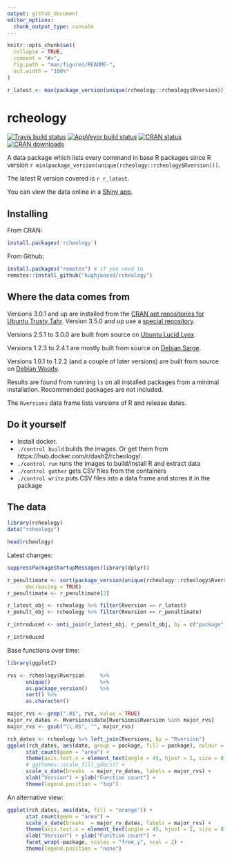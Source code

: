 ```yaml
---
output: github_document
editor_options: 
  chunk_output_type: console
---
```


<!-- README.md is generated from README.Rmd. Please edit that file -->

```r
knitr::opts_chunk$set(
  collapse = TRUE,
  comment = "#>",
  fig.path = "man/figures/README-",
  out.width = "100%"
)

r_latest <- max(package_version(unique(rcheology::rcheology$Rversion)))
```

# rcheology

[![Travis build status](https://travis-ci.org/hughjonesd/rcheology.svg?branch=master)](https://travis-ci.org/hughjonesd/rcheology) 
[![AppVeyor build status](https://ci.appveyor.com/api/projects/status/github/hughjonesd/rcheology?branch=master&svg=true)](https://ci.appveyor.com/project/hughjonesd/rcheology)
[![CRAN status](https://www.r-pkg.org/badges/version/rcheology)](https://cran.r-project.org/package=rcheology)
[![CRAN downloads](https://cranlogs.r-pkg.org/badges/rcheology)](https://cran.rstudio.com/web/packages/rcheology/index.html)

A data package which lists every command in base R packages since R version `r min(package_version(unique(rcheology::rcheology$Rversion)))`.

The latest R version covered is `r r_latest`.

You can view the data online in a [Shiny app](https://hughjonesd.shinyapps.io/rcheology/).

## Installing

From CRAN:

```r
install.packages('rcheology')
```

From Github:

```r
install.packages("remotes") # if you need to
remotes::install_github("hughjonesd/rcheology")
```

## Where the data comes from

Versions 3.0.1 and up are installed from the [CRAN apt repositories for Ubuntu Trusty Tahr](https://cran.r-project.org/bin/linux/ubuntu/trusty/). Version 3.5.0 and up use a 
[special repository](https://cran.r-project.org/bin/linux/ubuntu/trusty-cran35/).

Versions 2.5.1 to 3.0.0 are built from source on [Ubuntu Lucid Lynx](https://hub.docker.com/r/yamamuteki/ubuntu-lucid-i386/).

Versions 1.2.3 to 2.4.1 are mostly built from source on [Debian Sarge](https://hub.docker.com/r/debian/eol/).

Versions 1.0.1 to 1.2.2 (and a couple of later versions) are built from source on [Debian Woody](https://hub.docker.com/r/debian/eol/).

Results are found from running `ls` on all installed packages from a minimal installation.
Recommended packages are not included.

The `Rversions` data frame lists versions of R and release dates.

## Do it yourself

* Install docker.
* `./control build` builds the images. Or get them from https://hub.docker.com/r/dash2/rcheology/.
* `./control run` runs the images to build/install R and extract data
* `./control gather` gets CSV files from the containers
* `./control write` puts CSV files into a data frame and stores it in the package

## The data


```r
library(rcheology)
data("rcheology")

head(rcheology)
```

Latest changes:

```r

suppressPackageStartupMessages(library(dplyr))

r_penultimate <- sort(package_version(unique(rcheology::rcheology$Rversion)), 
      decreasing = TRUE)
r_penultimate <- r_penultimate[2]

r_latest_obj <- rcheology %>% filter(Rversion == r_latest)
r_penult_obj <- rcheology %>% filter(Rversion == r_penultimate)

r_introduced <- anti_join(r_latest_obj, r_penult_obj, by = c("package", "name"))

r_introduced
```

Base functions over time:

```r
library(ggplot2)

rvs <- rcheology$Rversion     %>% 
      unique()                %>% 
      as.package_version()    %>% 
      sort() %>% 
      as.character()

major_rvs <- grep(".0$", rvs, value = TRUE)
major_rv_dates <- Rversions$date[Rversions$Rversion %in% major_rvs]
major_rvs <- gsub("\\.0$", "", major_rvs)

rch_dates <- rcheology %>% left_join(Rversions, by = "Rversion")
ggplot(rch_dates, aes(date, group = package, fill = package), colour = NA) + 
      stat_count(geom = "area") + 
      theme(axis.text.x = element_text(angle = 45, hjust = 1, size = 8)) + 
      # ggthemes::scale_fill_gdocs() +
      scale_x_date(breaks  = major_rv_dates, labels = major_rvs) + 
      xlab("Version") + ylab("Function count") + 
      theme(legend.position = "top")


```

An alternative view:

```r


ggplot(rch_dates, aes(date, fill = "orange")) + 
      stat_count(geom = "area") + 
      scale_x_date(breaks  = major_rv_dates, labels = major_rvs) + 
      theme(axis.text.x = element_text(angle = 45, hjust = 1, size = 8)) + 
      xlab("Version") + ylab("Function count") + 
      facet_wrap(~package, scales = "free_y", ncol = 2) +
      theme(legend.position = "none") 
```
